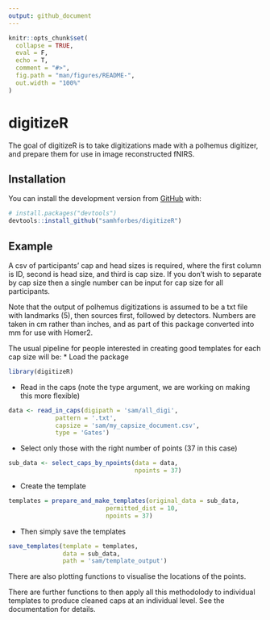```yaml
---
output: github_document
---
```


<!-- README.md is generated from README.Rmd. Please edit that file -->

```r
knitr::opts_chunk$set(
  collapse = TRUE,
  eval = F,
  echo = T,
  comment = "#>",
  fig.path = "man/figures/README-",
  out.width = "100%"
)
```

# digitizeR

<!-- badges: start -->
<!-- badges: end -->

The goal of digitizeR is to take digitizations made with a polhemus digitizer, and prepare them for use in image reconstructed fNIRS.

## Installation

You can install the development version from [GitHub](https://github.com/) with:

``` r
# install.packages("devtools")
devtools::install_github("samhforbes/digitizeR")
```
## Example

A csv of participants' cap and head sizes is required, where the first column is ID, second is head size, and third is cap size. If you don't wish to separate by cap size then a single number can be input for cap size for all participants.

Note that the output of polhemus digitizations is assumed to be a txt file with landmarks (5), then sources first, followed by detectors. Numbers are taken in cm rather than inches, and as part of this package converted into mm for use with Homer2.

The usual pipeline for people interested in creating good templates for each cap size will be:
* Load the package

```r
library(digitizeR)
```

* Read in the caps (note the type argument, we are working on making this more flexible)

```r
data <- read_in_caps(digipath = 'sam/all_digi',
             pattern = '.txt',
             capsize = 'sam/my_capsize_document.csv',
             type = 'Gates')
```

* Select only those with the right number of points (37 in this case)

```r
sub_data <- select_caps_by_npoints(data = data, 
                                   npoints = 37)
```

* Create the template

```r
templates = prepare_and_make_templates(original_data = sub_data,
                           permitted_dist = 10,
                           npoints = 37)
```

* Then simply save the templates

```r
save_templates(template = templates,
               data = sub_data,
               path = 'sam/template_output')
```

There are also plotting functions to visualise the locations of the points.

There are further functions to then apply all this methodolody to individual templates to produce cleaned caps at an individual level. 
See the documentation for details.
